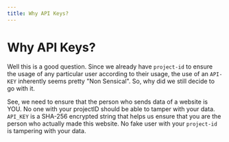 ```yaml
---
title: Why API Keys?
---
```


# Why API Keys?

Well this is a good question. Since we already have `project-id` to ensure the usage of any particular user according to their usage,
the use of an `API-KEY` inherently seems pretty "Non Sensical".
So, why did we still decide to go with it. 


See, we need to ensure that the person who sends data of a website is YOU. No one with your projectID should be able to tamper with your 
data. `API_KEY` is a SHA-256 encrypted string that helps us ensure that you are the person who actually made this website. No fake user with your 
`project-id` is tampering with your data.